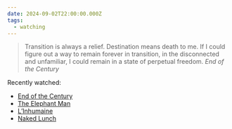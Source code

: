```yaml
---
date: 2024-09-02T22:00:00.000Z
tags:
  - watching
---
```

> Transition is always a relief. Destination means death to me. If I could figure out a way to remain forever in transition, in the disconnected and unfamiliar, I could remain in a state of perpetual freedom.
> <cite><i>End of the Century</i></cite>

Recently watched:

* [End of the Century](https://letterboxd.com/film/end-of-the-century-2019/)
* [The Elephant Man](https://letterboxd.com/film/the-elephant-man/)
* [L’Inhumaine](https://letterboxd.com/film/linhumaine/)
* [Naked Lunch](https://letterboxd.com/film/naked-lunch/)